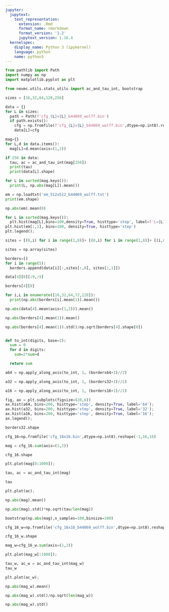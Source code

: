 ```yaml
---
jupyter:
  jupytext:
    text_representation:
      extension: .Rmd
      format_name: rmarkdown
      format_version: '1.2'
      jupytext_version: 1.16.4
  kernelspec:
    display_name: Python 3 (ipykernel)
    language: python
    name: python3
---
```


```python
from pathlib import Path
import numpy as np
import matplotlib.pyplot as plt
```

```python
from neumc.utils.stats_utils import ac_and_tau_int, bootstrap
```

```python
sizes = [16,32,64,128,256]
```

```python
data = {}
for L in sizes:
  path = Path(f'cfg_{L}x{L}_b44069_wolff.bin')
  if path.exists():
    cfg = np.fromfile(f'cfg_{L}x{L}_b44069_wolff.bin',dtype=np.int8).reshape(-1,L,L)
    data[L]=cfg
```

```python
mag={}
for L,d in data.items():
  mag[L]=d.mean(axis=(1,2))
```

```python
if 256 in data:
  tau, ac = ac_and_tau_int(mag[256])
  print(tau)
  print(data[L].shape)
```

```python
for L in sorted(mag.keys()):
  print(L, np.abs(mag[L]).mean())
```

```python
em = np.loadtxt('em_512x512_b44069_wolff.txt')
print(em.shape)
```

```python
np.abs(em).mean(0)
```

```python
for L in sorted(mag.keys()):
  plt.hist(mag[L],bins=100,density=True, histtype='step', label=f'L={L}');
plt.hist(em[:,1], bins=100, density=True, histtype='step')  
plt.legend();  
```

```python
sites = [(0,i) for i in range(1,8)]+ [(8,i) for i in range(1,8)]+ [(i,0) for i in range(1,8)]+ [(i,8) for i in range(1,8)]
```

```python
sites = np.array(sites)
```

```python
borders=[]
for i in range(5):
  borders.append(data[i][:,sites[:,0], sites[:,1]])
```

```python
data[4][0][:9,:9]
```

```python
borders[4][0]
```

```python
for i,L in enumerate([16,32,64,72,128]):
  print(np.abs(borders[i].mean(1)).mean())
```

```python
np.abs(data[4].mean(axis=(1,2))).mean()
```

```python
np.abs(borders[4].mean(1)).mean()
```

```python
np.abs(borders[4].mean(1)).std()/np.sqrt(borders[4].shape[0])
```

```python

```

```python
def to_int(digits, base=2):
  sum = 0
  for d in digits:
    sum=2*sum+d

  return sum    
```

```python
a64 = np.apply_along_axis(to_int, 1, (borders64+1)//2)
```

```python
a32 = np.apply_along_axis(to_int, 1, (borders32+1)//2)
```

```python
a16 = np.apply_along_axis(to_int, 1, (borders16+1)//2)
```

```python
fig, ax = plt.subplots(figsize=(20,6))
ax.hist(a64, bins=200, histtype='step', density=True, label='64');
ax.hist(a32, bins=200, histtype='step', density=True, label='32');
ax.hist(a16, bins=200, histtype='step', density=True, label='16');
ax.legend();
```

```python
borders32.shape
```

```python
cfg_16=np.fromfile('cfg_16x16.bin',dtype=np.int8).reshape(-1,16,16)
```

```python
mag = cfg_16.sum(axis=(1,2))
```

```python
cfg_16.shape
```

```python
plt.plot(mag[0:1000]);
```

```python
tau, ac = ac_and_tau_int(mag)
```

```python
tau
```

```python
plt.plot(ac);
```

```python
np.abs(mag).mean()
```

```python
np.abs(mag).std()*np.sqrt(tau/len(mag))
```

```python
bootstrap(np.abs(mag),n_samples=100,binsize=100)
```

```python
cfg_16_w=np.fromfile('cfg_16x16_b44069_wolff.bin',dtype=np.int8).reshape(-1,16,16)
```

```python
cfg_16_w.shape
```

```python
mag_w=cfg_16_w.sum(axis=(1,2))
```

```python
plt.plot(mag_w[:1000]);
```

```python
tau_w, ac_w = ac_and_tau_int(mag_w)
tau_w
```

```python
plt.plot(ac_w);
```

```python
np.abs(mag_w).mean()
```

```python
np.abs(mag_w).std()/np.sqrt(len(mag_w))
```

```python
np.abs(mag_w).std()
```

```python

```
